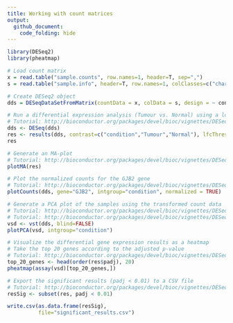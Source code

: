 ```yaml
---
title: Working with count matrices
output:
  github_document:
    code_folding: hide
---
```


```r
library(DESeq2)
library(pheatmap)

# Load count matrix
x = read.table("sample.counts", row.names=1, header=T, sep=",")
s = read.table("sample.info", header=T, row.names=1, colClasses=c("character", "factor"))

# Create DESeq2 object
dds = DESeqDataSetFromMatrix(countData = x, colData = s, design = ~ condition)

```


```r
# Run a differential expression analysis (Tumour vs. Normal) using a log-fold change threshold of 1
# Tutorial: http://bioconductor.org/packages/devel/bioc/vignettes/DESeq2/inst/doc/DESeq2.html#differential-expression-analysis
dds <- DESeq(dds)
res <- results(dds, contrast=c("condition","Tumour","Normal"), lfcThreshold = 1)
res
```

```r
# Generate an MA-plot
# Tutorial: http://bioconductor.org/packages/devel/bioc/vignettes/DESeq2/inst/doc/DESeq2.html#exploring-and-exporting-results
plotMA(res)
```

```r
# Plot the normalized counts for the GJB2 gene
# Tutorial: http://bioconductor.org/packages/devel/bioc/vignettes/DESeq2/inst/doc/DESeq2.html#plot-counts
plotCounts(dds, gene="GJB2", intgroup="condition", normalized = TRUE)
```

```r
# Generate a PCA plot of the samples using the transformed count data
# Tutorial: http://bioconductor.org/packages/devel/bioc/vignettes/DESeq2/inst/doc/DESeq2.html#extracting-transformed-values
# Tutorial: http://bioconductor.org/packages/devel/bioc/vignettes/DESeq2/inst/doc/DESeq2.html#principal-component-plot-of-the-samples
vsd <- vst(dds, blind=FALSE)
plotPCA(vsd, intgroup="condition")
```

```r
# Visualize the differential gene expression results as a heatmap
# Take the top 20 genes according to the adjusted p-value
# Tutorial: http://bioconductor.org/packages/devel/bioc/vignettes/DESeq2/inst/doc/DESeq2.html#heatmap-of-the-count-matrix
top_20_genes <- head(order(res$padj), 20)
pheatmap(assay(vsd)[top_20_genes,])
```

```r
# Export the significant results (padj < 0.01) to a CSV file
# Tutorial: http://bioconductor.org/packages/devel/bioc/vignettes/DESeq2/inst/doc/DESeq2.html#exporting-results-to-csv-files
resSig <- subset(res, padj < 0.01)

write.csv(as.data.frame(resSig), 
          file="significant_results.csv")
```



